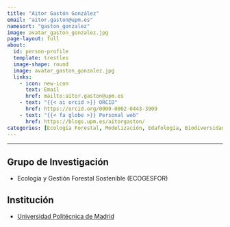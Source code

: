 ```yaml
---
title: "Aitor Gastón González"
email: "aitor.gaston@upm.es"  
namesort: "gaston_gonzalez"
image: avatar_gaston_gonzalez.jpg
page-layout: full
about: 
  id: person-profile
  template: trestles
  image-shape: round
  image: avatar_gaston_gonzalez.jpg
  links:
    - icon: new-icon
      text: Email
      href: mailto:aitor.gaston@upm.es
    - text: "{{< ai orcid >}} ORCID"
      href: https://orcid.org/0000-0002-0443-3909
    - text: "{{< fa globe >}} Personal web"
      href: https://blogs.upm.es/aitorgaston/
categories: [Ecología Forestal, Modelización, Edafología, Biodiversidad]
---
```

 
<hr>

:::{#person-profile}

## Grupo de Investigación
- Ecología y Gestión Forestal Sostenible (ECOGESFOR)

## Institución
- [Universidad Politécnica de Madrid](https://www.upm.es/)

:::
